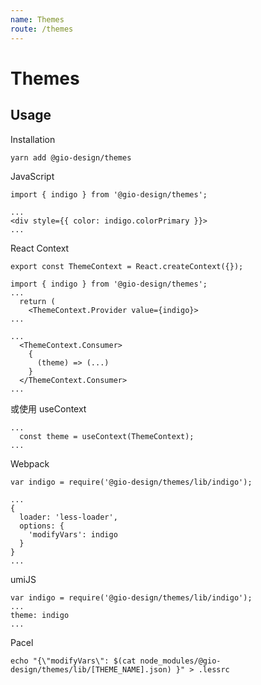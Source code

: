 ```yaml
---
name: Themes
route: /themes
---
```


# Themes


## Usage

Installation
```
yarn add @gio-design/themes
```

JavaScript
```
import { indigo } from '@gio-design/themes';

...
<div style={{ color: indigo.colorPrimary }}>
...
```

React Context
```
export const ThemeContext = React.createContext({});
```
```
import { indigo } from '@gio-design/themes';
...
  return (
    <ThemeContext.Provider value={indigo}>
...
```


```
...
  <ThemeContext.Consumer>
    {
      (theme) => (...)
    }
  </ThemeContext.Consumer>
...
```
或使用 useContext
```
...
  const theme = useContext(ThemeContext);
...
```

Webpack
```
var indigo = require('@gio-design/themes/lib/indigo');

...
{
  loader: 'less-loader',
  options: {
    'modifyVars': indigo
  }
}
...
```

umiJS
```
var indigo = require('@gio-design/themes/lib/indigo');
...
theme: indigo
...
```

Pacel
```
echo "{\"modifyVars\": $(cat node_modules/@gio-design/themes/lib/[THEME_NAME].json) }" > .lessrc
```